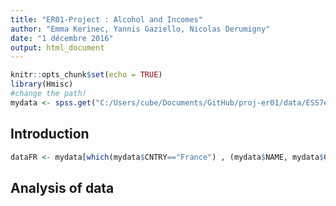 ```yaml
---
title: "ER01-Project : Alcohol and Incomes"
author: "Emma Kerinec, Yannis Gaziello, Nicolas Derumigny"
date: "1 décembre 2016"
output: html_document
---
```


```r
knitr::opts_chunk$set(echo = TRUE)
library(Hmisc)
#change the path!
mydata <- spss.get("C:/Users/cube/Documents/GitHub/proj-er01/data/ESS7e02sas.por", use.value.labels=TRUE)
```

## Introduction


```r
dataFR <- mydata[which(mydata$CNTRY=="France") , (mydata$NAME, mydata$CNTRY)] 


```

## Analysis of data

